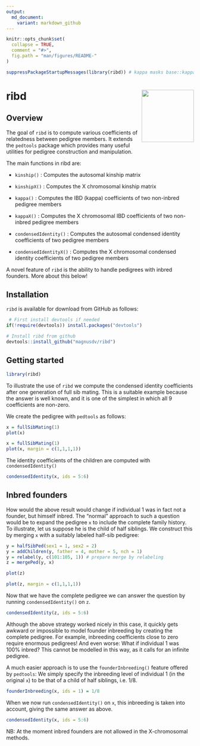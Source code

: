---
output:
  md_document:
    variant: markdown_github
---

<!-- README.md is generated from README.Rmd. Please edit that file -->

```{r, echo = FALSE}
knitr::opts_chunk$set(
  collapse = TRUE,
  comment = "#>",
  fig.path = "man/figures/README-"
)

suppressPackageStartupMessages(library(ribd)) # kappa masks base::kappa
```

# ribd <img src="man/figures/logo.png" align="right" height=140/>


## Overview

The goal of `ribd` is to compute various coefficients of relatedness between pedigree members. It extends the `pedtools` package which provides many useful utilities for pedigree construction and manipulation.

The main functions in ribd are:

* `kinship()` : Computes the autosomal kinship matrix
* `kinshipX()` : Computes the X chromosomal kinship matrix
   
* `kappa()` : Computes the IBD (kappa) coefficients of two non-inbred pedigree members
* `kappaX()` : Computes the X chromosomal IBD coefficients of two non-inbred pedigree members
   
* `condensedIdentity()` : Computes the autosomal condensed identity coefficients of two pedigree members
* `condensedIdentityX()` : Computes the X chromosomal condensed identity coefficients of two pedigree members

A novel feature of `ribd` is the ability to handle pedigrees with inbred founders. More about this below!

## Installation
`ribd` is available for download from GitHub as follows: 
```{r, eval = FALSE}
 # First install devtools if needed
if(!require(devtools)) install.packages("devtools")

# Install ribd from github
devtools::install_github("magnusdv/ribd")
```

## Getting started
```{r example, eval = FALSE}
library(ribd)
```

To illustrate the use of `ribd` we compute the condensed identity coefficients after one generation of full sib mating. This is a suitable example because the answer is well known, and it is one of the simplest in which all 9 coefficients are non-zero. 

We create the pedigree with `pedtools` as follows:
```{r eval = FALSE}
x = fullSibMating(1)
plot(x)
```

```{r sibs, fig.height=3, fig.width=2.5, fig.align="center", echo = FALSE}
x = fullSibMating(1)
plot(x, margin = c(1,1,1,1))
```

The identity coefficients of the children are computed with `condensedIdentity()`
```{r}
condensedIdentity(x, ids = 5:6)
```

## Inbred founders
How would the above result would change if individual 1 was in fact not a founder, but himself inbred. The "normal" approach to such a question would be to expand the pedigree `x` to include the complete family history. To illustrate, let us suppose he is the child of half siblings. We construct this by merging `x` with a suitably labeled half-sib pedigree: 
```{r}
y = halfSibPed(sex1 = 1, sex2 = 2)
y = addChildren(y, father = 4, mother = 5, nch = 1)
y = relabel(y, c(101:105, 1)) # prepare merge by relabeling
z = mergePed(y, x)
```
```{r, eval = FALSE}
plot(z)
```
```{r sibs-extended, fig.height=4, fig.width=3, fig.align="center", echo = FALSE}
plot(z, margin = c(1,1,1,1))
```

Now that we have the complete pedigree we can answer the question by running `condensedIdentity()` on `z`.
```{r}
condensedIdentity(z, ids = 5:6)
```

Although the above strategy worked nicely in this case, it quickly gets awkward or impossible to model founder inbreeding by creating the complete pedigree. For example, inbreeding coefficients close to zero require enormous pedigrees! And even worse: What if  individual 1 was 100% inbred? This cannot be modelled in this way, as it calls for an infinite pedigree.

A much easier approach is to use the `founderInbreeding()` feature offered by `pedtools`: We simply specify the inbreeding level of individual 1 (in the original `x`) to be that of a child of half siblings, i.e. $1/8$.
```{r}
founderInbreeding(x, ids = 1) = 1/8
```
When we now run `condensedIdentity()` on `x`, this inbreeding is taken into account, giving the same answer as above.
```{r}
condensedIdentity(x, ids = 5:6)
```
NB: At the moment inbred founders are not allowed in the X-chromosomal methods.
